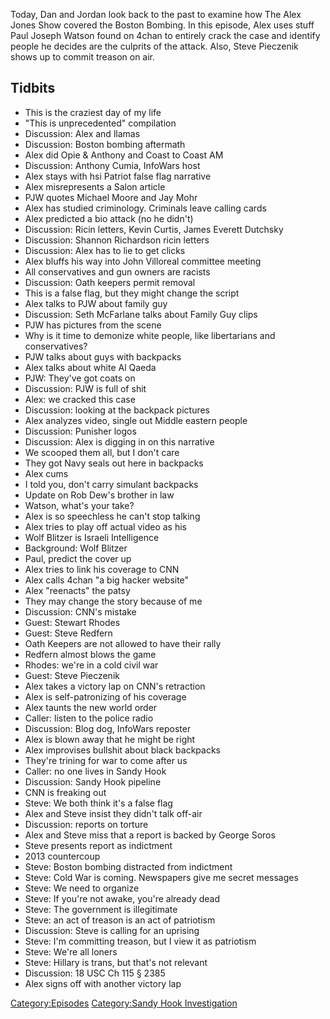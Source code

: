 {{Episode
    | title           = April 17, 2013
    | caption         = [https://knowledgefight.libsyn.com/knowledge-fight-april-17-2013 Listen to this episode on Libsyn]
    | episodeNumber   = 352
    | length          = 03:49:29
    | airDate         = October 7, 2019
    | coverageDate    = April 17, 2013
    | episodeType     = [[:Category:Sandy Hook Investigation|Sandy Hook Investigation]]
    | appearance      = [[Paul Joseph Watson]], [[Anthony Cumia]], [[Michael Moore]], [[Jay Mohr]], [[Kevin Curtis]], [[James Everett Dutchsky]], [[Shannon Richardson]], [[John Villoreal]], [[Seth McFarlane]], [[Wolf Blitzer]], [[Stewart Rhodes]], [[Steve Redfern]], [[Steve Pieczenik]]
    | previousEpisode = [[351: Jordan Takes The Wheel 2]]
    | nextEpisode     = [[353: Mark Richards Pt. 11]]
}}

{{Stub}}

Today, Dan and Jordan look back to the past to examine how The Alex Jones Show covered the Boston Bombing. In this episode, Alex uses stuff Paul Joseph Watson found on 4chan to entirely crack the case and identify people he decides are the culprits of the attack. Also, Steve Pieczenik shows up to commit treason on air.

==Tidbits==

*This is the craziest day of my life
*"This is unprecedented" compilation
*Discussion: Alex and llamas
*Discussion: Boston bombing aftermath
*Alex did Opie & Anthony and Coast to Coast AM
*Discussion: Anthony Cumia, InfoWars host
*Alex stays with hsi Patriot false flag narrative
*Alex misrepresents a Salon article
*PJW quotes Michael Moore and Jay Mohr
*Alex has studied criminology. Criminals leave calling cards
*Alex predicted a bio attack (no he didn't)
*Discussion: Ricin letters, Kevin Curtis, James Everett Dutchsky
*Discussion: Shannon Richardson ricin letters
*Discussion: Alex has to lie to get clicks
*Alex bluffs his way into John Villoreal committee meeting
*All conservatives and gun owners are racists
*Discussion: Oath keepers permit removal
*This is a false flag, but they might change the script
*Alex talks to PJW about family guy
*Discussion: Seth McFarlane talks about Family Guy clips
*PJW has pictures from the scene
*Why is it time to demonize white people, like libertarians and conservatives?
*PJW talks about guys with backpacks
*Alex talks about white Al Qaeda
*PJW: They've got coats on
*Discussion: PJW is full of shit
*Alex: we cracked this case
*Discussion: looking at the backpack pictures
*Alex analyzes video, single out Middle eastern people
*Discussion: Punisher logos
*Discussion: Alex is digging in on this narrative
*We scooped them all, but I don't care
*They got Navy seals out here in backpacks
*Alex cums
*I told you, don't carry simulant backpacks
*Update on Rob Dew's brother in law
*Watson, what's your take?
*Alex is so speechless he can't stop talking
*Alex tries to play off actual video as his
*Wolf Blitzer is Israeli Intelligence
*Background: Wolf Blitzer
*Paul, predict the cover up
*Alex tries to link his coverage to CNN
*Alex calls 4chan "a big hacker website"
*Alex "reenacts" the patsy
*They may change the story because of me
*Discussion: CNN's mistake
*Guest: Stewart Rhodes
*Guest: Steve Redfern
*Oath Keepers are not allowed to have their rally
*Redfern almost blows the game
*Rhodes: we're in a cold civil war
*Guest: Steve Pieczenik
*Alex takes a victory lap on CNN's retraction
*Alex is self-patronizing of his coverage
*Alex taunts the new world order
*Caller: listen to the police radio
*Discussion: Blog dog, InfoWars reposter
*Alex is blown away that he might be right
*Alex improvises bullshit about black backpacks
*They're trining for war to come after us
*Caller: no one lives in Sandy Hook
*Discussion: Sandy Hook pipeline
*CNN is freaking out
*Steve: We both think it's a false flag
*Alex and Steve insist they didn't talk off-air
*Discussion: reports on torture
*Alex and Steve miss that a report is backed by George Soros
*Steve presents report as indictment
*2013 countercoup
*Steve: Boston bombing distracted from indictment
*Steve: Cold War is coming. Newspapers give me secret messages
*Steve: We need to organize
*Steve: If you're not awake, you're already dead
*Steve: The government is illegitimate
*Steve: an act of treason is an act of patriotism
*Discussion: Steve is calling for an uprising
*Steve: I'm committing treason, but I view it as patriotism
*Steve: We're all loners
*Steve: Hillary is trans, but that's not relevant
*Discussion: 18 USC Ch 115 § 2385
*Alex signs off with another victory lap

[[Category:Episodes]]
[[Category:Sandy Hook Investigation]]
